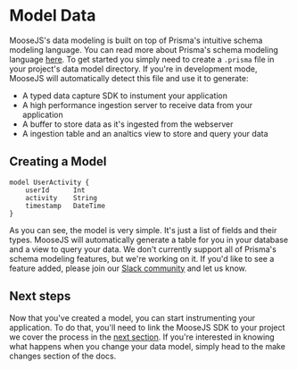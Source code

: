 
# Model Data
MooseJS's data modeling is built on top of Prisma's intuitive schema modeling language. You can read more about Prisma's schema modeling language [here](https://www.prisma.io/docs/reference/tools-and-interfaces/prisma-schema). To get started you simply need to create a `.prisma` file in your project's data model directory. If you're in development mode, MooseJS will automatically detect this file and use it to generate:
- A typed data capture SDK to instument your application
- A high performance ingestion server to receive data from your application
- A buffer to store data as it's ingested from the webserver
- A ingestion table and an analtics view to store and query your data

## Creating a Model
```prisma filename="data-models/user.prisma" copy
model UserActivity {
    userId      Int
    activity    String
    timestamp   DateTime
}
```

As you can see, the model is very simple. It's just a list of fields and their types. MooseJS will automatically generate a table for you in your database and a view to query your data. We don't currently support all of Prisma's schema modeling features, but we're working on it. If you'd like to see a feature added, please join our [Slack community](https://join.slack.com/t/igloocommunity/shared_invite/zt-25gsnx2x2-9ttVTt4L9LYFrRcM6jimcg) and let us know.

## Next steps
Now that you've created a model, you can start instrumenting your application. To do that, you'll need to link the MooseJS SDK to your project we cover the process in the [next section](/building/capture-data). If you're interested in knowing what happens when you change your data model, simply head to the make changes section of the docs.

<Cards>
  <Card title="Capture Data" href="/building/capture-data" />
  <Card title="Make Changes" href="/building/make-changes" />
</Cards>